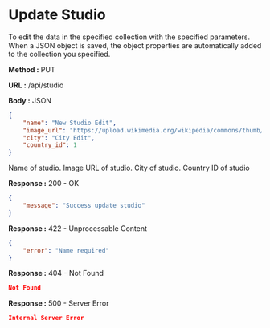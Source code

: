 
# Update Studio

To edit the data in the specified collection with the specified parameters.
When a JSON object is saved, the object properties are automatically added to the collection you specified.

**Method :** <Badge variant="info">PUT</Badge>

**URL :** <Badge variant="dark">/api/studio</Badge>

**Body :** <Badge variant="purple">JSON</Badge>

```json
{
	"name": "New Studio Edit",
	"image_url": "https://upload.wikimedia.org/wikipedia/commons/thumb/8/89/Paramount_Pictures_2022_%28Blue%29.svg/175px-Paramount_Pictures_2022_%28Blue%29.svg.png",
	"city": "City Edit",
	"country_id": 1
}
```

<Param name="name" type="string" required={true}>
	Name of studio.
</Param>
<Param name="image_url" type="string">
	Image URL of studio.
</Param>
<Param name="city" type="string">
	City of studio.
</Param>
<Param name="country_id" type="integer">
	Country ID of studio
</Param>

**Response :** <BadgeOutline variant="success">200 - OK</BadgeOutline>

```json
{
	"message": "Success update studio"
}
```

**Response :** <BadgeOutline variant="info">422 - Unprocessable Content</BadgeOutline>

```json
{
	"error": "Name required"
}
```

**Response :** <BadgeOutline variant="warning">404 - Not Found</BadgeOutline>

```json
Not Found
```

**Response :** <BadgeOutline variant="danger">500 - Server Error</BadgeOutline>

```json
Internal Server Error
```

